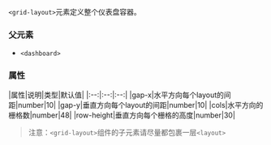 
`<grid-layout>`元素定义整个仪表盘容器。

### 父元素

* `<dashboard>`

### 属性

|属性|说明|类型|默认值|
|:--:|:--:|:--:|
|gap-x|水平方向每个layout的间距|number|10|
|gap-y|垂直方向每个layout的间距|number|10|
|cols|水平方向的栅格数|number|48|
|row-height|垂直方向每个栅格的高度|number|30|

>注意：`<grid-layout>`组件的子元素请尽量都包裹一层`<layout>`